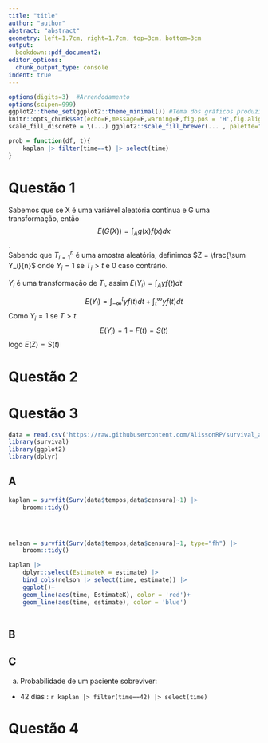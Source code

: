 ```yaml
---
title: "title"
author: "author"
abstract: "abstract"
geometry: left=1.7cm, right=1.7cm, top=3cm, bottom=3cm
output:
  bookdown::pdf_document2:
editor_options:
  chunk_output_type: console
indent: true
---
```




```r

options(digits=3)  #Arrendodamento
options(scipen=999)
ggplot2::theme_set(ggplot2::theme_minimal()) #Tema dos gráficos produzidos no ggplot2
knitr::opts_chunk$set(echo=F,message=F,warning=F,fig.pos = 'H',fig.align = 'center',fig.width=6, fig.height=4.0)
scale_fill_discrete = \(...) ggplot2::scale_fill_brewer(... , palette="Set2") #Fixa a scale do fill dos gráficos do ggplot2

```

```r
prob = function(df, t){
    kaplan |> filter(time==t) |> select(time)
}
```

# Questão 1
Sabemos que se X é uma variável aleatória contínua e G uma transformação, então $$E(G(X))= \int_{A} g(x)f(x)dx$$.  
Sabendo que ${T}^{n}_{i=1}$ é uma amostra aleatória, definimos $Z = \frac{\sum Y_i}{n}$ onde $Y_i = 1$ se $T_i>t$ e 0 caso contrário.


$Y_i$ é uma transformação de $T_i$, assim $E(Y_i) = \int_{A} yf(t)dt$

$$
E(Y_i) = \int_{-\infty}^{t} yf(t)dt + \int_{t}^{\infty} yf(t)dt
$$
Como $Y_i = 1$ se $T>t$
$$
E(Y_i) = 1 - F(t) = S(t)
$$
logo $E(Z) = S(t)$


# Questão 2



# Questão 3

```r
data = read.csv('https://raw.githubusercontent.com/AlissonRP/survival_analysis/list2/list2/questao3.csv')
library(survival)
library(ggplot2)
library(dplyr)
```
## A
```r
kaplan = survfit(Surv(data$tempos,data$censura)~1) |> 
    broom::tidy()

    


nelson = survfit(Surv(data$tempos,data$censura)~1, type="fh") |> 
    broom::tidy()

kaplan |> 
    dplyr::select(EstimateK = estimate) |> 
    bind_cols(nelson |> select(time, estimate)) |> 
    ggplot()+
    geom_line(aes(time, EstimateK), color = 'red')+
    geom_line(aes(time, estimate), color = 'blue')
    


```


## B

## C
a) Probabilidade de um paciente sobreviver:

* 42 dias : `r kaplan |> filter(time==42) |> select(time)`

# Questão 4



